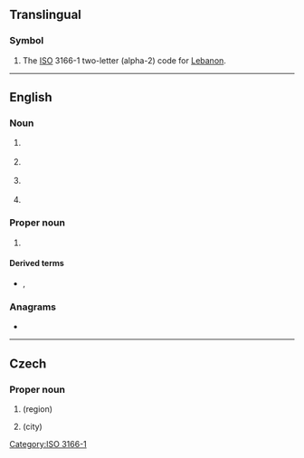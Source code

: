 {{also|lb|.lb|℔}}
==Translingual==

===Symbol===
{{head|mul|symbol}}
# The [[ISO]] 3166-1 two-letter (alpha-2) code for [[Lebanon]].

[[Category:ISO 3166-1]]

----

==English==

===Noun===
{{en-noun}}

# {{lb|en|soccer}} {{initialism of|left back|lang=en}}
# {{lb|en|American football}} {{initialism of|linebacker|lang=en}}
# {{lb|en|military}} {{initialism of|local board|lang=en}}<!--local draft board-->
# {{lb|en|pathology}} {{initialism of|Lewy body|lang=en}}

===Proper noun===
{{en-proper noun}}

# {{lb|en|attributive}} {{initialism of|[[Langmuir]]–[[Blodgett]]|lang=en}}

====Derived terms====
* {{l|en|LB film}}, {{l|en|LB trough}}

===Anagrams===
* {{anagrams|en|a=bl|B/L|BL}}

----

==Czech==

===Proper noun===
{{en-proper noun}}

# {{ao|lang=cs|[[Liberec]]|dot=}} (region)
# {{ao|lang=cs|[[Liberec]]|dot=}} (city)